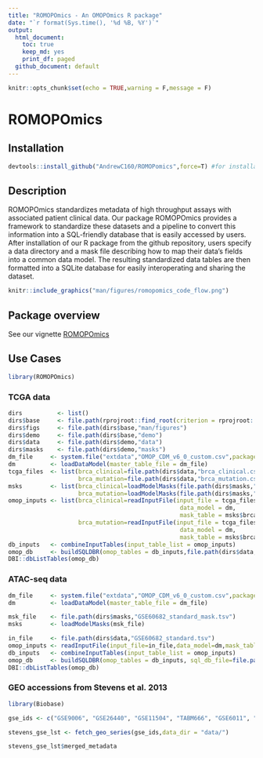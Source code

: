 ```yaml
---
title: "ROMOPOmics - An OMOPOmics R package"
date: "`r format(Sys.time(), '%d %B, %Y')`"
output:
  html_document:
    toc: true
    keep_md: yes
    print_df: paged
  github_document: default
---
```


```r
knitr::opts_chunk$set(echo = TRUE,warning = F,message = F)
```

# ROMOPOmics

## Installation

```r
devtools::install_github("AndrewC160/ROMOPomics",force=T) #for installation reference and not run
```

## Description

ROMOPOmics standardizes metadata of high throughput assays with associated patient clinical data. Our package ROMOPOmics provides a framework to standardize these datasets and a pipeline to convert this information into a SQL-friendly database that is easily accessed by users. After installation of our R package from the github repository, users specify a data directory and a mask file describing how to map their data's fields into a common data model. The resulting standardized data tables are then formatted into a SQLite database for easily interoperating and sharing the dataset.

```r
knitr::include_graphics("man/figures/romopomics_code_flow.png")
```

## Package overview

See our vignette [ROMOPOmics](vignettes/ROMOPOmics.Rmd)

## Use Cases

```r
library(ROMOPOmics)
```

### TCGA data

```r
dirs          <- list()
dirs$base     <- file.path(rprojroot::find_root(criterion = rprojroot::criteria$is_r_package))
dirs$figs     <- file.path(dirs$base,"man/figures")
dirs$demo     <- file.path(dirs$base,"demo")
dirs$data     <- file.path(dirs$demo,"data")
dirs$masks    <- file.path(dirs$demo,"masks")
dm_file     <- system.file("extdata","OMOP_CDM_v6_0_custom.csv",package="ROMOPOmics",mustWork = TRUE)
dm          <- loadDataModel(master_table_file = dm_file)
tcga_files  <- list(brca_clinical=file.path(dirs$data,"brca_clinical.csv"),
                    brca_mutation=file.path(dirs$data,"brca_mutation.csv"))
msks        <- list(brca_clinical=loadModelMasks(file.path(dirs$masks,"brca_clinical_mask.tsv")),
                    brca_mutation=loadModelMasks(file.path(dirs$masks,"brca_mutation_mask.tsv")))
omop_inputs <- list(brca_clinical=readInputFile(input_file = tcga_files$brca_clinical,
                                                 data_model = dm,
                                                 mask_table = msks$brca_clinical),
                    brca_mutation=readInputFile(input_file = tcga_files$brca_mutation,
                                                 data_model = dm,
                                                 mask_table = msks$brca_mutation))
db_inputs   <- combineInputTables(input_table_list = omop_inputs)
omop_db     <- buildSQLDBR(omop_tables = db_inputs,file.path(dirs$data,"TCGA.sqlite"))
DBI::dbListTables(omop_db)
```

### ATAC-seq data

```r
dm_file     <- system.file("extdata","OMOP_CDM_v6_0_custom.csv",package="ROMOPOmics",mustWork = TRUE)
dm          <- loadDataModel(master_table_file = dm_file)

msk_file    <- file.path(dirs$masks,"GSE60682_standard_mask.tsv")
msks        <- loadModelMasks(msk_file)

in_file     <- file.path(dirs$data,"GSE60682_standard.tsv")
omop_inputs <- readInputFile(input_file=in_file,data_model=dm,mask_table=msks,transpose_input_table = TRUE)
db_inputs   <- combineInputTables(input_table_list = omop_inputs)
omop_db     <- buildSQLDBR(omop_tables = db_inputs, sql_db_file=file.path(dirs$data,"GSE60682_sqlDB.sqlite"))
DBI::dbListTables(omop_db)
```

### GEO accessions from Stevens et al. 2013

```r

library(Biobase)

gse_ids <- c("GSE9006", "GSE26440", "GSE11504", "TABM666", "GSE6011", "GSE37721", "GSE20307", "GSE20436")

stevens_gse_lst <- fetch_geo_series(gse_ids,data_dir = "data/")

stevens_gse_lst$merged_metadata

```

